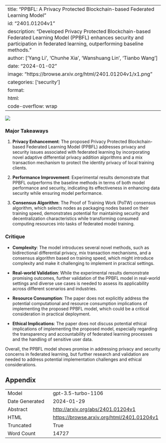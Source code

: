 
---
title: "PPBFL: A Privacy Protected Blockchain-based Federated Learning Model"
id: "2401.01204v1"
description: "Developed Privacy Protected Blockchain-based Federated Learning Model (PPBFL) enhances security and participation in federated learning, outperforming baseline methods."
author: ['Yang Li', 'Chunhe Xia', 'Wanshuang Lin', 'Tianbo Wang']
date: "2024-01-02"
image: "https://browse.arxiv.org/html/2401.01204v1/x1.png"
categories: ['security']
format:
  html:
    code-overflow: wrap
---

![](https://browse.arxiv.org/html/2401.01204v1/x1.png)

### Major Takeaways

1. **Privacy Enhancement**: The proposed Privacy Protected Blockchain-based Federated Learning Model (PPBFL) addresses privacy and security issues associated with federated learning by incorporating novel adaptive differential privacy addition algorithms and a mix transaction mechanism to protect the identity privacy of local training clients.

2. **Performance Improvement**: Experimental results demonstrate that PPBFL outperforms the baseline methods in terms of both model performance and security, indicating its effectiveness in enhancing data security while ensuring model performance.

3. **Consensus Algorithm**: The Proof of Training Work (PoTW) consensus algorithm, which selects nodes as packaging nodes based on their training speed, demonstrates potential for maintaining security and decentralization characteristics while transforming consumed computing resources into tasks of federated model training.

### Critique

- **Complexity**: The model introduces several novel methods, such as bidirectional differential privacy, mix transaction mechanisms, and a consensus algorithm based on training speed, which might introduce complexity and make it challenging to implement in practical settings.
  
- **Real-world Validation**: While the experimental results demonstrate promising outcomes, further validation of the PPBFL model in real-world settings and diverse use cases is needed to assess its applicability across different scenarios and industries.

- **Resource Consumption**: The paper does not explicitly address the potential computational and resource consumption implications of implementing the proposed PPBFL model, which could be a critical consideration in practical deployment.

- **Ethical Implications**: The paper does not discuss potential ethical implications of implementing the proposed model, especially regarding the transparency and accountability of federated learning processes and the handling of sensitive user data.

Overall, the PPBFL model shows promise in addressing privacy and security concerns in federated learning, but further research and validation are needed to address potential implementation challenges and ethical considerations.

## Appendix

|          |          |
|----------|----------|
| Model     | gpt-3.5-turbo-1106       |
| Date Generated     | 2024-01-29       |
| Abstract | [http://arxiv.org/abs/2401.01204v1](http://arxiv.org/abs/2401.01204v1)        |
| HTML     | [https://browse.arxiv.org/html/2401.01204v1](https://browse.arxiv.org/html/2401.01204v1)       |
| Truncated       | True       |
| Word Count       | 14727       |